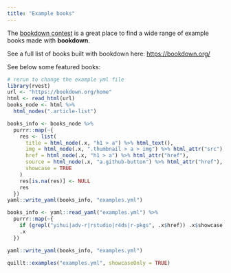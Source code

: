 ```yaml
---
title: "Example books"
---
```


The [bookdown contest](https://bookdown.org/home/contest/) is a great place to find a wide range of example books made with **bookdown**. 

See a full list of books built with bookdown here: <https://bookdown.org/>

See below some featured books: 

```r
# rerun to change the example yml file
library(rvest)
url <- "https://bookdown.org/home"
html <- read_html(url)
books_node <- html %>%
  html_nodes(".article-list")

books_info <- books_node %>%
  purrr::map(~{
    res <- list(
      title = html_node(.x, "h1 > a") %>% html_text(),
      img = html_node(.x, ".thumbnail > a > img") %>% html_attr("src"),
      href = html_node(.x, "h1 > a") %>% html_attr("href"),
      source = html_node(.x, "a.github-button") %>% html_attr("href"),
      showcase = TRUE
    )
    res[is.na(res)] <- NULL
    res
  })
yaml::write_yaml(books_info, "examples.yml")
```

```r
books_info <- yaml::read_yaml("examples.yml") %>%
  purrr::map(~{
    if (grepl("yihui|adv-r|rstudio|r4ds|r-pkgs", .x$href)) .x$showcase <- FALSE
    .x
  })

yaml::write_yaml(books_info, "examples.yml")
```

```r
quillt::examples("examples.yml", showcaseOnly = TRUE)
```

